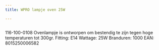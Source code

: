 ```yaml
---
title: WPRO lampje oven 25W

---
```



<Image src={imageProduct} width={imageProduct.width} alt="" />


116-100-0108
Ovenlampje is ontworpen om bestendig te zijn tegen hoge temperaturen tot 300gr.
Fitting: E14
Wattage: 25W
Branduren: 1000
EAN: 8015250006582
